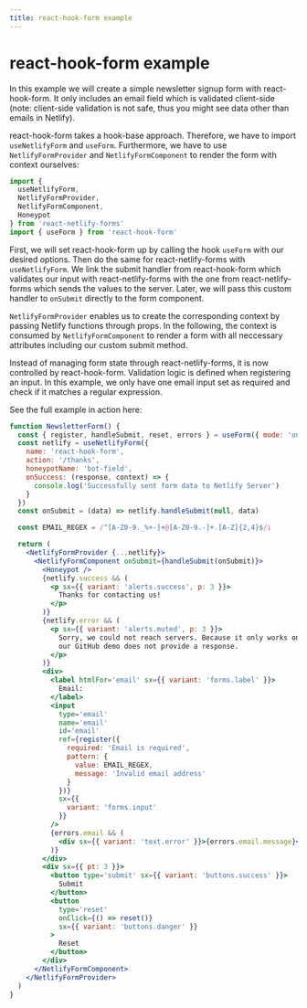 ```yaml
---
title: react-hook-form example
---
```


# react-hook-form example

In this example we will create a simple newsletter signup form with react-hook-form. It only includes an email field which is validated client-side (note: client-side validation is not safe, thus you might see data other than emails in Netlify).

react-hook-form takes a hook-base approach. Therefore, we have to import `useNetlifyForm` and `useForm`. Furthermore, we have to use `NetlifyFormProvider` and `NetlifyFormComponent` to render the form with context ourselves:

```js
import {
  useNetlifyForm,
  NetlifyFormProvider,
  NetlifyFormComponent,
  Honeypot
} from 'react-netlify-forms'
import { useForm } from 'react-hook-form'
```

First, we will set react-hook-form up by calling the hook `useForm` with our desired options. Then do the same for react-netlify-forms with `useNetlifyForm`. We link the submit handler from react-hook-form which validates our input with react-netlify-forms with the one from react-netlify-forms which sends the values to the server. Later, we will pass this custom handler to `onSubmit` directly to the form component.

`NetlifyFormProvider` enables us to create the corresponding context by passing Netlify functions through props. In the following, the context is consumed by `NetlifyFormComponent` to render a form with all neccessary attributes including our custom submit method.

Instead of managing form state through react-netlify-forms, it is now controlled by react-hook-form. Validation logic is defined when registering an input. In this example, we only have one email input set as required and check if it matches a regular expression.

See the full example in action here:

```jsx live
function NewsletterForm() {
  const { register, handleSubmit, reset, errors } = useForm({ mode: 'onBlur' })
  const netlify = useNetlifyForm({
    name: 'react-hook-form',
    action: '/thanks',
    honeypotName: 'bot-field',
    onSuccess: (response, context) => {
      console.log('Successfully sent form data to Netlify Server')
    }
  })
  const onSubmit = (data) => netlify.handleSubmit(null, data)

  const EMAIL_REGEX = /^[A-Z0-9._%+-]+@[A-Z0-9.-]+.[A-Z]{2,4}$/i

  return (
    <NetlifyFormProvider {...netlify}>
      <NetlifyFormComponent onSubmit={handleSubmit(onSubmit)}>
        <Honeypot />
        {netlify.success && (
          <p sx={{ variant: 'alerts.success', p: 3 }}>
            Thanks for contacting us!
          </p>
        )}
        {netlify.error && (
          <p sx={{ variant: 'alerts.muted', p: 3 }}>
            Sorry, we could not reach servers. Because it only works on Netlify,
            our GitHub demo does not provide a response.
          </p>
        )}
        <div>
          <label htmlFor='email' sx={{ variant: 'forms.label' }}>
            Email:
          </label>
          <input
            type='email'
            name='email'
            id='email'
            ref={register({
              required: 'Email is required',
              pattern: {
                value: EMAIL_REGEX,
                message: 'Invalid email address'
              }
            })}
            sx={{
              variant: 'forms.input'
            }}
          />
          {errors.email && (
            <div sx={{ variant: 'text.error' }}>{errors.email.message}</div>
          )}
        </div>
        <div sx={{ pt: 3 }}>
          <button type='submit' sx={{ variant: 'buttons.success' }}>
            Submit
          </button>
          <button
            type='reset'
            onClick={() => reset()}
            sx={{ variant: 'buttons.danger' }}
          >
            Reset
          </button>
        </div>
      </NetlifyFormComponent>
    </NetlifyFormProvider>
  )
}
```
